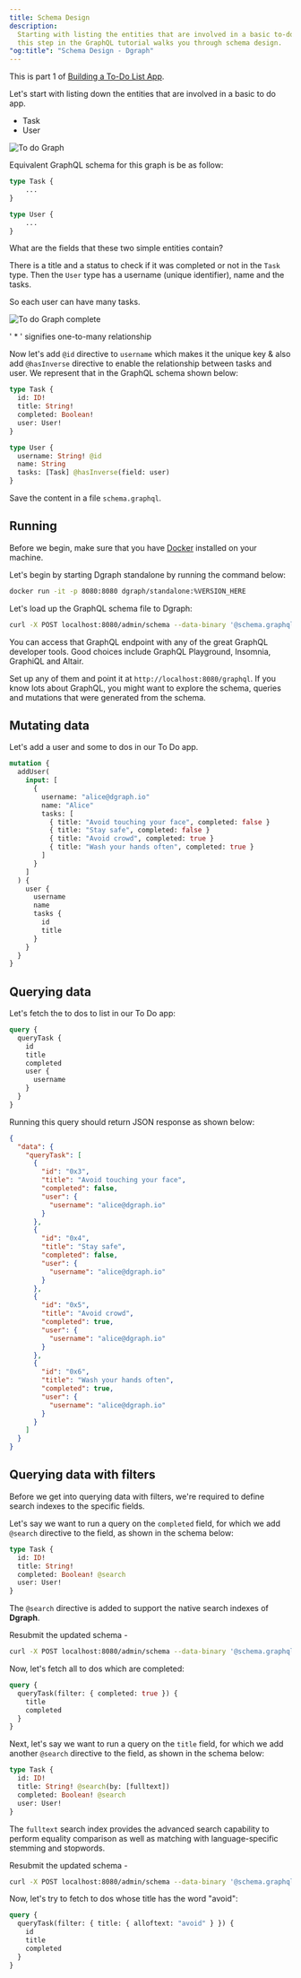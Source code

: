 ```yaml
---
title: Schema Design
description:
  Starting with listing the entities that are involved in a basic to-do app,
  this step in the GraphQL tutorial walks you through schema design.
"og:title": "Schema Design - Dgraph"
---
```



<DgraphWIP />

<Note>This is part 1 of [Building a To-Do List App](./introduction).</Note>

Let's start with listing down the entities that are involved in a basic to do
app.

- Task
- User

![To do Graph](/images/dgraph/guides/to-do-app/todo-graph.png)

Equivalent GraphQL schema for this graph is be as follow:

```graphql
type Task {
    ...
}

type User {
    ...
}
```

What are the fields that these two simple entities contain?

There is a title and a status to check if it was completed or not in the `Task`
type. Then the `User` type has a username (unique identifier), name and the
tasks.

So each user can have many tasks.

![To do Graph complete](/images/dgraph/guides/to-do-app/todo-graph-2.png)

<Note>' \* ' signifies one-to-many relationship</Note>

Now let's add `@id` directive to `username` which makes it the unique key & also
add `@hasInverse` directive to enable the relationship between tasks and user.
We represent that in the GraphQL schema shown below:

```graphql
type Task {
  id: ID!
  title: String!
  completed: Boolean!
  user: User!
}

type User {
  username: String! @id
  name: String
  tasks: [Task] @hasInverse(field: user)
}
```

Save the content in a file `schema.graphql`.

## Running

Before we begin, make sure that you have
[Docker](https://docs.docker.com/install/) installed on your machine.

Let's begin by starting Dgraph standalone by running the command below:

```sh
docker run -it -p 8080:8080 dgraph/standalone:%VERSION_HERE
```

Let's load up the GraphQL schema file to Dgraph:

```sh
curl -X POST localhost:8080/admin/schema --data-binary '@schema.graphql'
```

You can access that GraphQL endpoint with any of the great GraphQL developer
tools. Good choices include GraphQL Playground, Insomnia, GraphiQL and Altair.

Set up any of them and point it at `http://localhost:8080/graphql`. If you know
lots about GraphQL, you might want to explore the schema, queries and mutations
that were generated from the schema.

## Mutating data

Let's add a user and some to dos in our To Do app.

```graphql
mutation {
  addUser(
    input: [
      {
        username: "alice@dgraph.io"
        name: "Alice"
        tasks: [
          { title: "Avoid touching your face", completed: false }
          { title: "Stay safe", completed: false }
          { title: "Avoid crowd", completed: true }
          { title: "Wash your hands often", completed: true }
        ]
      }
    ]
  ) {
    user {
      username
      name
      tasks {
        id
        title
      }
    }
  }
}
```

## Querying data

Let's fetch the to dos to list in our To Do app:

```graphql
query {
  queryTask {
    id
    title
    completed
    user {
      username
    }
  }
}
```

Running this query should return JSON response as shown below:

```json
{
  "data": {
    "queryTask": [
      {
        "id": "0x3",
        "title": "Avoid touching your face",
        "completed": false,
        "user": {
          "username": "alice@dgraph.io"
        }
      },
      {
        "id": "0x4",
        "title": "Stay safe",
        "completed": false,
        "user": {
          "username": "alice@dgraph.io"
        }
      },
      {
        "id": "0x5",
        "title": "Avoid crowd",
        "completed": true,
        "user": {
          "username": "alice@dgraph.io"
        }
      },
      {
        "id": "0x6",
        "title": "Wash your hands often",
        "completed": true,
        "user": {
          "username": "alice@dgraph.io"
        }
      }
    ]
  }
}
```

## Querying data with filters

Before we get into querying data with filters, we're required to define search
indexes to the specific fields.

Let's say we want to run a query on the `completed` field, for which we add
`@search` directive to the field, as shown in the schema below:

```graphql
type Task {
  id: ID!
  title: String!
  completed: Boolean! @search
  user: User!
}
```

The `@search` directive is added to support the native search indexes of
**Dgraph**.

Resubmit the updated schema -

```sh
curl -X POST localhost:8080/admin/schema --data-binary '@schema.graphql'
```

Now, let's fetch all to dos which are completed:

```graphql
query {
  queryTask(filter: { completed: true }) {
    title
    completed
  }
}
```

Next, let's say we want to run a query on the `title` field, for which we add
another `@search` directive to the field, as shown in the schema below:

```graphql
type Task {
  id: ID!
  title: String! @search(by: [fulltext])
  completed: Boolean! @search
  user: User!
}
```

The `fulltext` search index provides the advanced search capability to perform
equality comparison as well as matching with language-specific stemming and
stopwords.

Resubmit the updated schema -

```sh
curl -X POST localhost:8080/admin/schema --data-binary '@schema.graphql'
```

Now, let's try to fetch to dos whose title has the word "avoid":

```graphql
query {
  queryTask(filter: { title: { alloftext: "avoid" } }) {
    id
    title
    completed
  }
}
```
